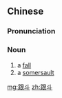 ==Chinese==
{{zh-forms}}

===Pronunciation===
{{zh-pron
|m=gēndou
|c=gan1 dau2
|cat=n
}}

===Noun===
{{zh-noun}}

# a [[fall]]
# a [[somersault]]

[[mg:跟斗]]
[[zh:跟斗]]